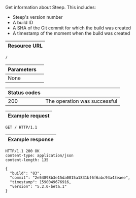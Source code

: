 Get information about Steep. This includes:

* Steep's version number
* A build ID
* A SHA of the Git commit for which the build was created
* A timestamp of the moment when the build was created

| Resource URL |
| ------------ |

```http
/
```

| Parameters   |                              |
| ------------ | ---------------------------- |
| None         |                              |

| Status codes |                              |
| ------------ | ---------------------------- |
| 200          | The operation was successful |

| Example request |
| --------------- |

```http
GET / HTTP/1.1
```

| Example response |
| ---------------- |

```http
HTTP/1.1 200 OK
content-type: application/json
content-length: 135

{
  "build": "83",
  "commit": "2e54898b3e15da0015a1831bf6f6abc94a43eaee",
  "timestamp": 1590049676916,
  "version": "5.2.0-beta.1"
}
```
